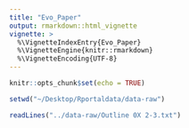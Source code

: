 ```yaml
---
title: "Evo_Paper"
output: rmarkdown::html_vignette
vignette: >
  %\VignetteIndexEntry{Evo_Paper}
  %\VignetteEngine{knitr::rmarkdown}
  %\VignetteEncoding{UTF-8}
---
```


```r
knitr::opts_chunk$set(echo = TRUE)
```

```r
setwd("~/Desktop/Rportaldata/data-raw")
```

```r
readLines("../data-raw/Outline 0X 2-3.txt")
```
